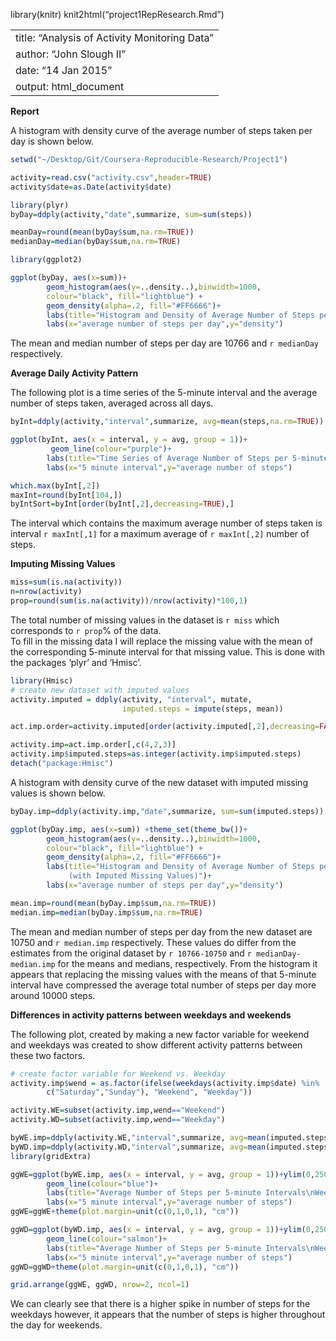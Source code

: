 library(knitr)
knit2html("project1RepResearch.Rmd")

---
title: "Analysis of Activity Monitoring Data"
author: "John Slough II"
date: "14 Jan 2015"
output: html_document
---
**Report**

A histogram with density curve of the average number of steps taken per day is shown below.
```r
setwd("~/Desktop/Git/Coursera-Reproducible-Research/Project1")

activity=read.csv("activity.csv",header=TRUE)
activity$date=as.Date(activity$date)

library(plyr)
byDay=ddply(activity,"date",summarize, sum=sum(steps))

meanDay=round(mean(byDay$sum,na.rm=TRUE))
medianDay=median(byDay$sum,na.rm=TRUE)
```
```r
library(ggplot2)

ggplot(byDay, aes(x=sum))+ 
        geom_histogram(aes(y=..density..),binwidth=1000,
        colour="black", fill="lightblue") +
        geom_density(alpha=.2, fill="#FF6666")+
        labs(title="Histogram and Density of Average Number of Steps per Day")+
        labs(x="average number of steps per day",y="density")

```

The mean and median number of steps per day are 10766 and `r medianDay` respectively.  

**Average Daily Activity Pattern**

The following plot is a time series of the 5-minute interval and the average number of steps taken, averaged across all days.  


```r
byInt=ddply(activity,"interval",summarize, avg=mean(steps,na.rm=TRUE))

ggplot(byInt, aes(x = interval, y = avg, group = 1))+
         geom_line(colour="purple")+ 
        labs(title="Time Series of Average Number of Steps per 5-minute Interval")+
        labs(x="5 minute interval",y="average number of steps")

which.max(byInt[,2])
maxInt=round(byInt[104,])
byIntSort=byInt[order(byInt[,2],decreasing=TRUE),]
```

The interval which contains the maximum average number of steps taken is interval `r maxInt[,1]` for a maximum average of `r maxInt[,2]` number of steps.  

**Imputing Missing Values**

```r
miss=sum(is.na(activity))
n=nrow(activity)
prop=round(sum(is.na(activity))/nrow(activity)*100,1)
```
The total number of missing values in the dataset is `r miss` which corresponds to `r prop`% of the data.  
To fill in the missing data I will replace the missing value with the mean of the corresponding 5-minute interval for that missing value.  This is done with the packages 'plyr' and 'Hmisc'.  

```r
library(Hmisc)
# create new dataset with imputed values
activity.imputed = ddply(activity, "interval", mutate, 
                         imputed.steps = impute(steps, mean))

act.imp.order=activity.imputed[order(activity.imputed[,2],decreasing=FALSE),]

activity.imp=act.imp.order[,c(4,2,3)]
activity.imp$imputed.steps=as.integer(activity.imp$imputed.steps)
detach("package:Hmisc")
```

A histogram with density curve of the new dataset with imputed missing values is shown below.

```r
byDay.imp=ddply(activity.imp,"date",summarize, sum=sum(imputed.steps))

ggplot(byDay.imp, aes(x=sum)) +theme_set(theme_bw())+ 
        geom_histogram(aes(y=..density..),binwidth=1000,
        colour="black", fill="lightblue") +
        geom_density(alpha=.2, fill="#FF6666")+
        labs(title="Histogram and Density of Average Number of Steps per Day
             (with Imputed Missing Values)")+
        labs(x="average number of steps per day",y="density")

mean.imp=round(mean(byDay.imp$sum,na.rm=TRUE))
median.imp=median(byDay.imp$sum,na.rm=TRUE)

```

The mean and median number of steps per day from the new dataset are 10750 and `r median.imp` respectively.  These values do differ from the estimates from the original dataset by `r 10766-10750` and `r medianDay-median.imp` for the means and medians, respectively.  From the histogram it appears that replacing the missing values with the means of that 5-minute interval have compressed the average total number of steps per day more around 10000 steps.  

**Differences in activity patterns between weekdays and weekends**

 The following plot, created by making a new factor variable for weekend and weekdays was created to show different activity patterns between these two factors.  
 

```r
# create factor variable for Weekend vs. Weekday
activity.imp$wend = as.factor(ifelse(weekdays(activity.imp$date) %in% 
        c("Saturday","Sunday"), "Weekend", "Weekday")) 

activity.WE=subset(activity.imp,wend=="Weekend")
activity.WD=subset(activity.imp,wend=="Weekday")

byWE.imp=ddply(activity.WE,"interval",summarize, avg=mean(imputed.steps))
byWD.imp=ddply(activity.WD,"interval",summarize, avg=mean(imputed.steps))
library(gridExtra)

ggWE=ggplot(byWE.imp, aes(x = interval, y = avg, group = 1))+ylim(0,250)+
        geom_line(colour="blue")+ 
        labs(title="Average Number of Steps per 5-minute Intervals\nWeekends")+
        labs(x="5 minute interval",y="average number of steps")
ggWE=ggWE+theme(plot.margin=unit(c(0,1,0,1), "cm"))

ggWD=ggplot(byWD.imp, aes(x = interval, y = avg, group = 1))+ylim(0,250)+
        geom_line(colour="salmon")+ 
        labs(title="Average Number of Steps per 5-minute Intervals\nWeekdays")+
        labs(x="5 minute interval",y="average number of steps")
ggWD=ggWD+theme(plot.margin=unit(c(0,1,0,1), "cm"))

grid.arrange(ggWE, ggWD, nrow=2, ncol=1)

```


We can clearly see that there is a higher spike in number of steps for the weekdays however, it appears that the number of steps is higher throughout the day for weekends.
